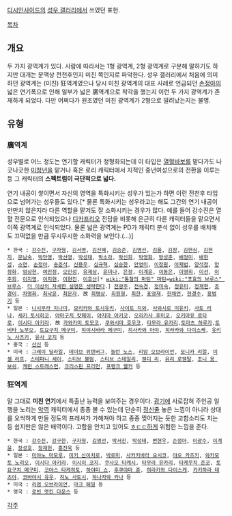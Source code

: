 [[디시인사이드]]의 [[성우 갤러리]]에서 쓰였던 표현.

[[목차]]
== 개요 ==
두 가지 광역계가 있다. 사람에 따라서는 1형 광역계, 2형 광역계로 구분해 말하기도 하지만 대개는 문맥상 전천후인지 미친 쪽인지로 파악한다. 성우 갤러리에서 처음에 의미하던 광역계는 (미친) 狂역계였으나 당시 미친 광역계의 대표 사례로 언급되던 [[손정아]]의 넓은 연기폭으로 인해 일부가 넓은 廣역계으로 착각을 했는지 이런 두 가지 광역계가 존재하게 되었다. 다만 어쩌다가 원조였던 미친 광역계가 2형으로 밀려났는지는 불명.

== 유형 ==
=== 廣역계 ===
성우별로 어느 정도는 연기할 캐릭터가 정형화되는데 이 타입은 [[열혈]]바보를 맡다가도 나긋나긋한 [[미청년]]을 맡거나 혹은 로리 캐릭터에서 지적인 중년여성으로의 전환을 이루는 등 그 캐릭터의 '''스펙트럼이 극단적으로 넓다.'''

연기 내공이 쌓이면서 자신의 영역을 특화시키는 성우가 있는가 하면 이런 전천후 타입으로 넘어가는 성우들도 있다.[* 물론 특화시키는 성우라고는 해도 그간의 연기 내공이 만만치 않은지라 다른 역할을 맡겨도 잘 소화시키는 경우가 많다. 예를 들어 강수진은 열혈 전문으로 인식되었으나 [[리어나도 디캐프리오|디카프리오]] 전담을 비롯해 은근히 다른 캐릭터들을 맡으면서 이쪽 광역계로 인식되었다. 물론 넓은 광역계는 PD가 캐릭터 분석 없이 성우를 배치해도 끄떡없을 만큼 무시무시한 소화력을 보인다.(…)]

 * 한국 : [[강수진(남자 성우)|강수진]], [[구자형]], [[김서영]], [[김선혜]], [[김승준]], [[김영선(성우)|김영선]], [[김율]], [[김장(성우)|김장]], [[김현심]], [[김현지]], [[문남숙]], [[박만영]], [[박선영(성우)|박선영]], [[박성태]], [[박소라]], [[박신희]], [[박영화]], [[방성준]], [[배정미]], [[배한성]], [[소연(성우)|소연]], [[손정아]], [[송준석]], [[신용우]], [[심규혁]], [[심승한]], [[안영미(성우)|안영미]], [[이장원]], [[이재범]], [[양석정]], [[양정화(성우)|양정화]], [[엄상현]], [[여민정]], [[오인성]], [[유제상]], [[윤미나]], [[은정]], [[이계윤]], [[이동은]], [[이명희]], [[이선]], [[이주희]], [[이지영]], [[이지현]], [[이현진(성우)|이현진]], [[이호산]][* [[wiki:"통찰의 마틴" 마틴]]=[[wiki:"포효의 브루스" 브루스]]. [[더 이상의 자세한 설명은 생략한다]].] [[전광주]], [[전숙경]], [[정미숙]], [[정유미(성우)|정유미]], [[정재헌]], [[조경이]], [[차명화]], [[최낙윤]], [[최문자]], 故 [[최병상]], [[최원형]], [[최한]], [[표영재]], [[한채언]], [[현경수]], [[홍범기]] 등
 * 일본 : [[니시무라 치나미]], [[모리카와 토시유키]], [[사이토 치와]], [[사와시로 미유키]], [[사토 리나]], [[세키 토시히코]], [[야마구치 캇페이]], [[야지마 아키코]], [[오리카사 후미코]], [[오키아유 료타로]], [[이시다 아키라]], 故 [[카와카미 토모코]], [[쿠와시마 호우코]], [[타무라 유카리]],[[토마츠 하루카]],[[토비타 노부오]], [[토요구치 메구미]], [[하야시바라 메구미]], [[히사카와 아야]], [[히라카와 다이스케]], [[유키노 사츠키]], [[유사 코지]] 등
 * 중국 : [[산신]] 등
 * 미국 : [[그레이 딜라일]], [[데이브 위텐버그]], [[놀런 노스]], [[리암 오브라이언]], [[모니카 리얼]], [[미셸 러프]], [[스테파니 셰이]], [[스티브 블럼]], [[스티브 스테일리]], [[웬디 리]], [[유리 로웬탈]], [[조니 용 보쉬]], [[캐런 스트래스먼]], [[크리스핀 프리먼]], [[프랭크 웰커]] 등

=== 狂역계 ===
말 그대로 '''미친 연기'''에서 특출난 능력을 보여주는 경우이다. [[광기]]에 사로잡혀 주인공 일행을 노리는 [[악역]] 캐릭터에서 종종 볼 수 있는데 단순히 [[정신줄]] 놓은 느낌이 아니라 상대를 오싹하게 만들 정도의 프레셔가 가해져야 하고 종종 찢어지는 듯한 고함소리도 치는 등 쉽지만은 않은 배역이다. 고함을 안치고 있어도 [[ㅎㄷㄷ]]하게 위험한 느낌을 준다.

 * 한국 : [[강수진]], [[강구한]], [[구자형]], [[김영선(성우)|김영선]], [[박서진]], [[박성태]], [[변현우]], [[손정아]], [[이광수(성우)|이광수]], [[이계윤]], [[장성호(성우)|장성호]], [[정재헌]], [[홍진욱]] 등
 * 일본 : [[미야노 마모루]], [[미키 신이치로]], [[박로미]], [[사카키바라 요시코]], [[야오 카즈키]], [[와카모토 노리오]], [[이시다 아키라]], [[이시이 코지]], [[쿠사오 타케시]], [[타무라 유카리]], [[타케우치 준코]], [[토요구치 메구미]], [[코야스 타케히토]], [[하야미 쇼]], [[후쿠야마 준]], [[히라카와 다이스케]], [[카키하라 테츠야]], [[코바야시 유우]], [[히노 사토시]], [[하나자와 카나]] 등
 * 미국 : [[리엄 오브라이언]], [[마크 해밀]] 등
 * 영국 : [[로빈 앳킨 다운스]] 등

[[각주]]
